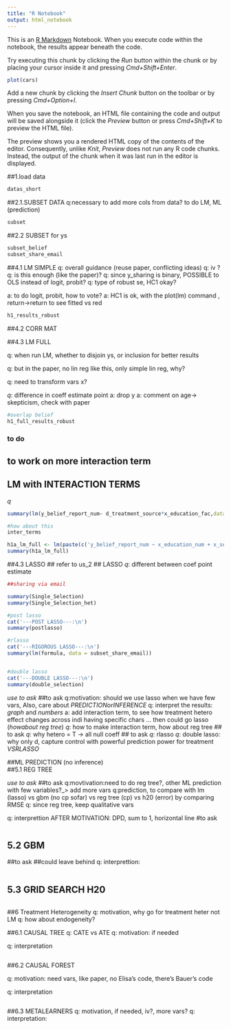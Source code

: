 ```yaml
---
title: "R Notebook"
output: html_notebook
---
```


This is an [R Markdown](http://rmarkdown.rstudio.com) Notebook. When you execute code within the notebook, the results appear beneath the code. 

Try executing this chunk by clicking the *Run* button within the chunk or by placing your cursor inside it and pressing *Cmd+Shift+Enter*. 

```r
plot(cars)
```

Add a new chunk by clicking the *Insert Chunk* button on the toolbar or by pressing *Cmd+Option+I*.

When you save the notebook, an HTML file containing the code and output will be saved alongside it (click the *Preview* button or press *Cmd+Shift+K* to preview the HTML file). 

The preview shows you a rendered HTML copy of the contents of the editor. Consequently, unlike *Knit*, *Preview* does not run any R code chunks. Instead, the output of the chunk when it was last run in the editor is displayed.



##1.load data
```r
datas_short
```

##2.1.SUBSET DATA
 q:necessary to add more cols from data? to do LM, ML (prediction)
```r
subset
```

##2.2 SUBSET for ys
```r
subset_belief
subset_share_email
```


##4.1 LM SIMPLE
q: overall guidance (reuse paper, conflicting ideas)
q: iv ?
q: is this enough (like the paper)?
q: since y_sharing is binary, POSSIBLE to OLS instead of logit, probit?
q: type of robust se, HC1 okay?

a: to do logit, probit, how to vote?
a: HC1 is ok, with the plot(lm) command , return->return to see fitted vs red

```r
h1_results_robust
```


##4.2 CORR MAT


##4.3 LM FULL

 q: when run LM, whether to disjoin ys, or inclusion for better results

 q: but in the paper, no lin reg like this, only simple lin reg, why?
 
 q: need to transform vars x?
 
 $q$: difference in coeff estimate point 
 a: drop y
 a: comment on age-> skepticism, check with paper
```r
#overlap belief
h1_full_results_robust
```
### to do
## to work on more interaction term
## LM with INTERACTION TERMS
$q$
```r
summary(lm(y_belief_report_num~ d_treatment_source*x_education_fac,data=subset_belief))

#how about this
inter_terms

h1a_lm_full <- lm(paste(c('y_belief_report_num ~ x_education_num + x_sex_num + x_age + x_income_num+'),inter_terms),data=subset_belief)
summary(h1a_lm_full)


```

##4.3 LASSO
## refer to us_2
## LASSO
$q$: different between coef point estimate 
```r
##sharing via email

summary(Single_Selection)
summary(Single_Selection_het)

#post lasso
cat('---POST LASSO---:\n')
summary(postlasso)

#rlasso
cat('---RIGOROUS LASSO---:\n')
summary(lm(formula, data = subset_share_email))


#double lasso
cat('---DOUBLE LASSO---:\n')
summary(double_selection) 
```

$use$ $to$ $ask$ 
##to ask
q:motivation: should we use lasso when we have few vars, Also, care about $PREDICTION or INFERENCE$
q: interpret the results: $graph$ and $numbers$
a: add interaction term, to see how treatment hetero effect changes across indi having specific chars 
... then could go lasso ($how about$ $reg$ $tree$)
$q$: how to make interaction term, how about reg tree
## to ask
$q$: why hetero = T -> all null coeff ## to ask 
$q$: rlasso
$q$: double lasso: why only d, capture control with powerful prediction power for treatment $VS RLASSO$



##ML PREDICTION (no inference)        
##5.1 REG TREE

$use$ $to$ $ask$ 
##to ask
q:movtivation:need to do reg tree?, other ML prediction with few variables?_> add more vars
q:prediction, to compare with lm (lasso) vs gbm (no cp sofar) vs reg tree (cp) vs h20 (error) by comparing RMSE
q: since reg tree, keep qualitative vars

q: interprettion AFTER MOTIVATION: DPD, sum to 1, horizontal line
#to ask
```r

```
## 5.2 GBM
##to ask
##could leave behind
q: interprettion:
```r

```
## 5.3 GRID SEARCH H20
```r

```

##6 Treatment Heterogeneity
q: motivation, why go for treatment heter not LM
q: how about endogeneity?

##6.1 CAUSAL TREE
q: CATE vs ATE
q: motivation: if needed 

q: interpretation
```r

```

##6.2 CAUSAL FOREST

q: motivation: need vars, like paper, no Elisa's code, there's Bauer's code

q: interpretation
```r

```


##6.3 METALEARNERS
q: motivation, if needed, iv?, more vars?
q: interpretation:
